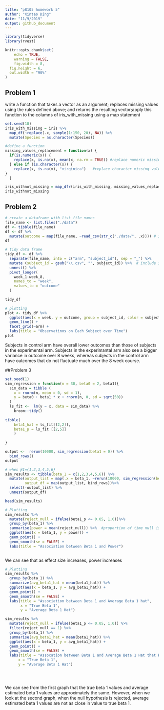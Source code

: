 ```yaml
---
title: "p8105 homework 5"
author: "Xintao Ding"
date: "11/9/2019"
output: github_document
---
```



```r
library(tidyverse)
library(rvest)

knitr::opts_chunk$set(
	echo = TRUE,
	warning = FALSE,
	fig.width = 8, 
  fig.height = 6,
  out.width = "90%"
)

```


## Problem 1 
write a function that takes a vector as an argument; replaces missing values using the rules defined above; and returns the resulting vector;apply this function to the columns of iris_with_missing using a map statement
```r
set.seed(10)
iris_with_missing = iris %>% 
  map_df(~replace(.x, sample(1:150, 20), NA)) %>%
  mutate(Species = as.character(Species))

#define a function
missing_values_replacement = function(x) {
  if(is.numeric(x)) {
    replace(x, is.na(x), mean(x, na.rm = TRUE)) #replace numeric missing values with mean 
  } else if (is.character(x)) {
    replace(x, is.na(x), "virginica")   #replace character missing values with a certain word
}
  }

iris_withnot_missing = map_dfr(iris_with_missing, missing_values_replacement) # map the function to iris_with_missing
iris_withnot_missing
```

## Problem 2

```r
# create a dataframe with list file names
file_name <- list.files("./data") 
df <- tibble(file_name)
df <- df %>% 
  mutate(outcome = map(file_name, ~read_csv(str_c("./data/", .x)))) # iterate file names and save as a new variable
df

# tidy data frame
tidy_df <- df %>% 
  separate(file_name, into = c("arm", "subject_id"), sep = "_") %>% 
  mutate (subject_id = gsub("\\.csv", "", subject_id)) %>%  # include subject ID
  unnest() %>% 
  pivot_longer(
    week_1:week_8,
    names_to = "week",
    values_to = "outcome"
  )
  
tidy_df

# plotting
plot <- tidy_df %>% 
  ggplot(aes(x = week, y = outcome, group = subject_id, color = subject_id)) +
  geom_line() +
  facet_grid(~arm) +
  labs(title = "Observatinos on Each Subject over Time")
plot
```
Subjects in control arm have overall lower outcomes than those of subjects in the experimental arm. Subjects in the experimantal arm also see a bigger variance in outcome over 8 weeks, whereas subjects in the control arm have outcomes that do not fluctuate much over the 8 week course. 

##Problem 3
```r

set.seed(1)
sim_regression = function(n = 30, beta0 = 2, beta1){
  sim_data = tibble (
    x = rnorm(n, mean = 0, sd = 1),
    y = beta0 + beta1 * x + rnorm(n, 0, sd = sqrt(50))
  )
  ls_fit <-  lm(y ~ x, data = sim_data) %>% 
    broom::tidy() 
  
tibble(
    beta1_hat = ls_fit[[2,2]],
    beta1_p = ls_fit [[2,5]]
    )    
  
}

output <-  rerun(10000, sim_regression(beta1 = 0)) %>% 
  bind_rows()
output

# when β1={1,2,3,4,5,6}
sim_results <- tibble(beta_1 = c(1,2,3,4,5,6)) %>% 
  mutate(output_list = map(.x = beta_1, ~rerun(10000, sim_regression(beta1= .x))),
         output_df = map(output_list, bind_rows))%>%
  select(-output_list) %>% 
  unnest(output_df)

head(sim_results)

# Plotting
sim_results %>% 
  mutate(reject_null = ifelse(beta1_p <= 0.05, 1,0))%>% 
  group_by(beta_1) %>% 
  summarise(power = mean(reject_null)) %>%  #proportion of time null is rejected
  ggplot(aes(x = beta_1, y = power)) +
  geom_point() +
  geom_smooth(se = FALSE) +
  labs(title = "Association between Beta 1 and Power")
  
```

We can see that as effect size increases, power increases

```r
# Plotting
sim_results %>% 
  group_by(beta_1) %>% 
  summarize(avg_beta1_hat = mean(beta1_hat)) %>% 
  ggplot(aes(x = beta_1, y = avg_beta1_hat)) + 
  geom_point() +
  geom_smooth(se = FALSE) +
  labs(title = "Association between Beta 1 and Average Beta 1 hat", 
       x = "True Beta 1", 
       y = "Average Beta 1 Hat")

sim_results %>% 
  mutate(reject_null = ifelse(beta1_p <= 0.05, 1,0)) %>% 
  filter(reject_null == 1) %>% 
  group_by(beta_1) %>%
  summarise(avg_beta1_hat = mean(beta1_hat)) %>% 
  ggplot(aes(x = beta_1, y = avg_beta1_hat)) +
  geom_point() +
  geom_smooth(se = FALSE) + 
  labs(title = "Assocation between Beta 1 and Average Beta 1 Hat that Reject Null", 
      x = "True Beta 1", 
      y = "Average Beta 1 Hat")
  
  
  
```
We can see from the first graph that the true beta 1 values and average estimated beta 1 values are approximately the same. However, when we look at the second graph, when the null hypothesis is rejected, average estimated beta 1 values are not as close in value to true beta 1. 
